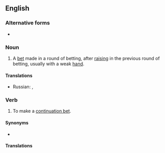 ==English==

===Alternative forms===
* {{l|en|C-bet}} {{qualifier|slang}}

===Noun===
{{en-noun}}

# {{lb|en|poker}} A [[bet]] made in a round of betting, after [[raise#Verb|raising]] in the previous round of betting, usually with a weak [[hand#Noun|hand]].

====Translations====
{{trans-top}}
{{trans-mid}}
* Russian: {{t+|ru|контбет|m|sc=Cyrl}}, {{t+|ru|продолженная ставка|f|sc=Cyrl}}
{{trans-bottom}}

===Verb===
{{en-verb|continuation bets|continuation betting|continuation bet}}

# {{lb|en|poker}} To make a [[#Noun|continuation bet]].

====Synonyms====
* {{sense|to make such a bet}} {{l|en|continue}}

====Translations====
{{trans-top}}
{{trans-mid}}
{{trans-bottom}}